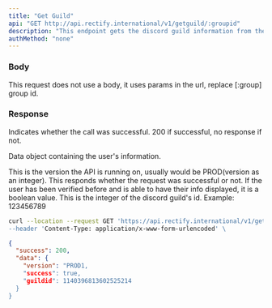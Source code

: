 ```yaml
---
title: "Get Guild"
api: "GET http://api.rectify.international/v1/getguild/:groupid"
description: "This endpoint gets the discord guild information from the Roblox Group."
authMethod: "none"
---
```


### Body

This request does not use a body, it uses params in the url, replace [:group] group id.

### Response

<ResponseField name="status" type="number">
  Indicates whether the call was successful. 200 if successful, no response if not.
</ResponseField>

<ResponseField name="data" type="object">

Data object containing the user's information.

<Expandable title="Response Info">

<ResponseField name="version" type="string">
  This is the version the API is running on, usually would be PROD(version as an integer).
</ResponseField>

<ResponseField name="success" type="boolean">
  This responds whether the request was successful or not. If the user has been verified before and is able to have their info displayed, it is a boolean value.
</ResponseField>

<ResponseField name="guildid" type="integer">
  This is the integer of the discord guild's id. Example: 123456789
</ResponseField>

</Expandable>

</ResponseField>

<RequestExample>

```bash Example Request
curl --location --request GET 'https://api.rectify.international/v1/getguild/5643856 \
--header 'Content-Type: application/x-www-form-urlencoded' \
```

</RequestExample>

<ResponseExample>

```json Response
{
  "success": 200,
  "data": {
    "version": "PROD1,
    "success": true,
    "guildid": 1140396813602525214
  }
}
```

</ResponseExample>
